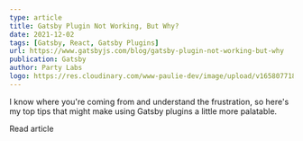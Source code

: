 ```yaml
---
type: article
title: Gatsby Plugin Not Working, But Why?
date: 2021-12-02
tags: [Gatsby, React, Gatsby Plugins]
url: https://www.gatsbyjs.com/blog/gatsby-plugin-not-working-but-why
publication: Gatsby
author: Party Labs
logo: https://res.cloudinary.com/www-paulie-dev/image/upload/v1658077182/paulie.dev/Logos/gatsby-logo_dgbkjm.png
---
```


I know where you're coming from and understand the frustration, so here's my top tips that might make using Gatsby
plugins a little more palatable.

<MarkdownCtaLink href="https://www.gatsbyjs.com/blog/gatsby-plugin-not-working-but-why">Read article</MarkdownCtaLink>

